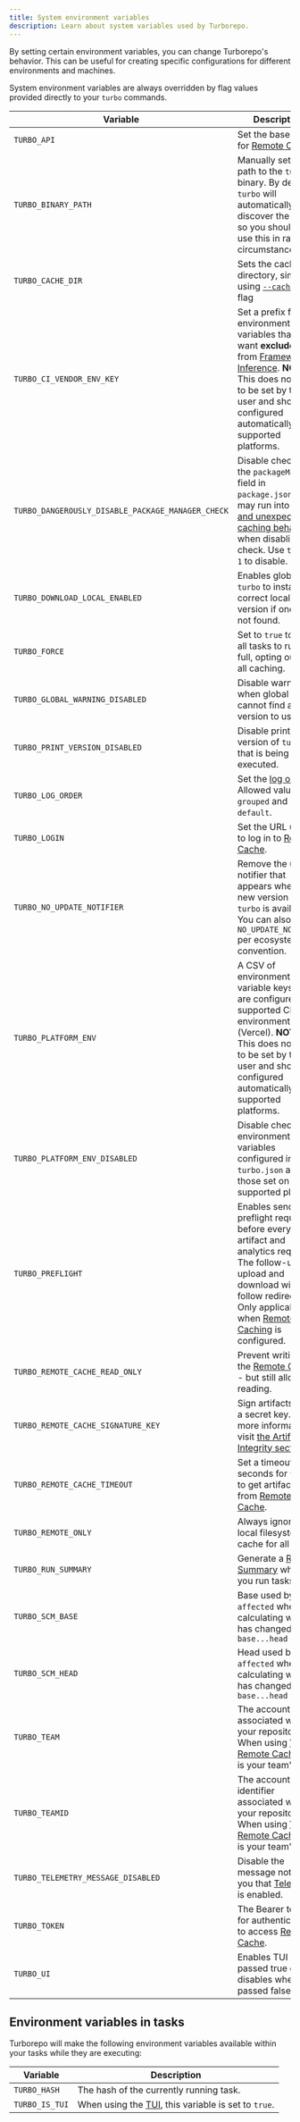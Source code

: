 ```yaml
---
title: System environment variables
description: Learn about system variables used by Turborepo.
---
```



By setting certain environment variables, you can change Turborepo's behavior. This can be useful for creating specific configurations for different environments and machines.

System environment variables are always overridden by flag values provided directly to your `turbo` commands.

| Variable                                          | Description                                                                                                                                                                                                                                                                                          |
| ------------------------------------------------- | ---------------------------------------------------------------------------------------------------------------------------------------------------------------------------------------------------------------------------------------------------------------------------------------------------- |
| `TURBO_API`                                       | Set the base URL for [Remote Cache](/repo/docs/core-concepts/remote-caching).                                                                                                                                                                                                                        |
| `TURBO_BINARY_PATH`                               | Manually set the path to the `turbo` binary. By default, `turbo` will automatically discover the binary so you should only use this in rare circumstances.                                                                                                                                           |
| `TURBO_CACHE_DIR`                                 | Sets the cache directory, similar to using [`--cache-dir`](/repo/docs/reference/run#--cache-dir-path) flag                                                                                                                                                                                           |
| `TURBO_CI_VENDOR_ENV_KEY`                         | Set a prefix for environment variables that you want **excluded** from [Framework Inference](/repo/docs/crafting-your-repository/using-environment-variables#framework-inference). **NOTE**: This does not need to be set by the user and should be configured automatically by supported platforms. |
| `TURBO_DANGEROUSLY_DISABLE_PACKAGE_MANAGER_CHECK` | Disable checking the `packageManager` field in `package.json`. You may run into [errors and unexpected caching behavior](/repo/docs/reference/run#--dangerously-disable-package-manager-check) when disabling this check. Use `true` or `1` to disable.                                              |
| `TURBO_DOWNLOAD_LOCAL_ENABLED`                    | Enables global `turbo` to install the correct local version if one is not found.                                                                                                                                                                                                                     |
| `TURBO_FORCE`                                     | Set to `true` to force all tasks to run in full, opting out of all caching.                                                                                                                                                                                                                          |
| `TURBO_GLOBAL_WARNING_DISABLED`                   | Disable warning when global `turbo` cannot find a local version to use.                                                                                                                                                                                                                              |
| `TURBO_PRINT_VERSION_DISABLED`                    | Disable printing the version of `turbo` that is being executed.                                                                                                                                                                                                                                      |
| `TURBO_LOG_ORDER`                                 | Set the [log order](/repo/docs/reference/run#--log-order-option). Allowed values are `grouped` and `default`.                                                                                                                                                                                        |
| `TURBO_LOGIN`                                     | Set the URL used to log in to [Remote Cache](/repo/docs/core-concepts/remote-caching).                                                                                                                                                                                                               |
| `TURBO_NO_UPDATE_NOTIFIER`                        | Remove the update notifier that appears when a new version of `turbo` is available. You can also use `NO_UPDATE_NOTIFIER` per ecosystem convention.                                                                                                                                                  |
| `TURBO_PLATFORM_ENV`                              | A CSV of environment variable keys that are configured in a supported CI environment (Vercel). **NOTE**: This does not need to be set by the user and should be configured automatically by supported platforms.                                                                                     |
| `TURBO_PLATFORM_ENV_DISABLED`                     | Disable checking environment variables configured in your `turbo.json` against those set on your supported platform                                                                                                                                                                                  |
| `TURBO_PREFLIGHT`                                 | Enables sending a preflight request before every cache artifact and analytics request. The follow-up upload and download will follow redirects. Only applicable when [Remote Caching](/repo/docs/core-concepts/remote-caching) is configured.                                                        |
| `TURBO_REMOTE_CACHE_READ_ONLY`                    | Prevent writing to the [Remote Cache](/repo/docs/core-concepts/remote-caching) - but still allow reading.                                                                                                                                                                                            |
| `TURBO_REMOTE_CACHE_SIGNATURE_KEY`                | Sign artifacts with a secret key. For more information, visit [the Artifact Integrity section](/repo/docs/core-concepts/remote-caching#artifact-integrity-and-authenticity-verification).                                                                                                            |
| `TURBO_REMOTE_CACHE_TIMEOUT`                      | Set a timeout in seconds for `turbo` to get artifacts from [Remote Cache](/repo/docs/core-concepts/remote-caching).                                                                                                                                                                                  |
| `TURBO_REMOTE_ONLY`                               | Always ignore the local filesystem cache for all tasks.                                                                                                                                                                                                                                              |
| `TURBO_RUN_SUMMARY`                               | Generate a [Run Summary](/repo/docs/reference/run#--summarize) when you run tasks.                                                                                                                                                                                                                   |
| `TURBO_SCM_BASE`                                  | Base used by `--affected` when calculating what has changed from `base...head`                                                                                                                                                                                                                       |
| `TURBO_SCM_HEAD`                                  | Head used by `--affected` when calculating what has changed from `base...head`                                                                                                                                                                                                                       |
| `TURBO_TEAM`                                      | The account name associated with your repository. When using [Vercel Remote Cache](https://vercel.com/docs/monorepos/remote-caching#vercel-remote-cache), this is your team's slug.                                                                                                                  |
| `TURBO_TEAMID`                                    | The account identifier associated with your repository. When using [Vercel Remote Cache](https://vercel.com/docs/monorepos/remote-caching#vercel-remote-cache), this is your team's ID.                                                                                                              |
| `TURBO_TELEMETRY_MESSAGE_DISABLED`                | Disable the message notifying you that [Telemetry](/repo/docs/telemetry) is enabled.                                                                                                                                                                                                                 |
| `TURBO_TOKEN`                                     | The Bearer token for authentication to access [Remote Cache](/repo/docs/core-concepts/remote-caching).                                                                                                                                                                                               |
| `TURBO_UI`                                        | Enables TUI when passed true or 1, disables when passed false or 0.                                                                                                                                                                                                                                  |

## Environment variables in tasks

Turborepo will make the following environment variables available within your tasks while they are executing:

| Variable       | Description                                                                                  |
| -------------- | -------------------------------------------------------------------------------------------- |
| `TURBO_HASH`   | The hash of the currently running task.                                                      |
| `TURBO_IS_TUI` | When using the [TUI](/repo/docs/reference/configuration#ui), this variable is set to `true`. |
